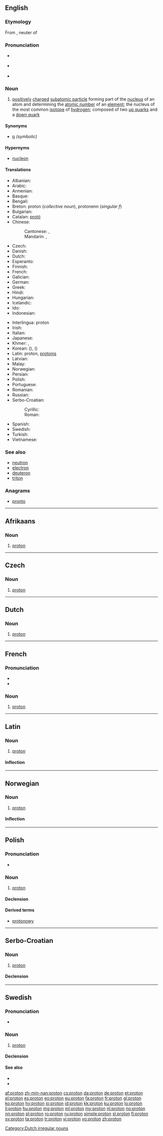 {{also|Proton|protón}}
==English==
{{wikipedia}}

===Etymology===
From {{etyl|grc|en}} {{term|πρῶτον|tr=prōton|lang=grc|sc=polytonic}}, neuter of {{term|πρῶτος||first|tr=prōtos|lang=grc|sc=polytonic}}

===Pronunciation===
* {{a|RP}} {{IPA|/ˈprəʊ.tɒn/}}
* {{a|US}} {{IPA|/ˈproʊ.tɑːn/}}
* {{hyphenation|pro|ton}}

===Noun===
{{en-noun}}

# {{context|particle|lang=en}} [[positively]] [[charge]]d [[subatomic particle]] forming part of the [[nucleus]] of an atom and determining the [[atomic number]] of an [[element]]; the nucleus of the most common [[isotope]] of [[hydrogen]]; composed of two [[up quark]]s and a [[down quark]]

====Synonyms====
* [[p]] ''(symbolic)''

====Hypernyms====
* [[nucleon]]

====Translations====
{{trans-top|positively charged nucleon}}
* Albanian: {{t-|sq|proton|m}}
* Arabic: {{t-|ar|بروتون|m|tr=brutuun|sc=Arab}}
* Armenian: {{t-|hy|պրոտոն|tr=proton}}
* Basque: {{t-|eu|protoi}}
* Bengali: {{t-|bn|প্রোটন|tr=proţôn|sc=Beng}}
* Breton: proton (''collective noun''), protonenn (''singular f'')
* Bulgarian: {{t+|bg|протон|m|tr=protón|sc=Cyrl}}
* Catalan: [[protó]]
* Chinese:
*: Cantonese: {{tø|yue|質子|sc=Hant}}, {{tø|yue|质子|tr=jat1 ji2|sc=Hant}}
*: Mandarin: {{t|cmn|質子|sc=Hani}}, {{t|cmn|质子|tr=zhìzǐ|sc=Hani}}
* Czech: {{t+|cs|proton|m}}
* Danish: {{t+|da|proton}}
* Dutch: {{t+|nl|proton|n}}
* Esperanto: {{t+|eo|protono}}
* Finnish: {{t+|fi|protoni}}
* French: {{t+|fr|proton|m}}
* Galician: {{t+|gl|protón|m}}
* German: {{t+|de|Proton|n}}
* Greek: {{t+|el|πρωτόνιο|n|tr=protónio}}
* Hindi: {{t-|hi|प्रोटॉन|tr=proṭon|sc=Deva}}
* Hungarian: {{t+|hu|proton}}
* Icelandic: {{t+|is|róteind|f}}
* Ido: {{t+|io|protono}}
* Indonesian: {{t+|id|proton}}
{{trans-mid}}
* Interlingua: proton
* Irish: {{t-|ga|prótón|m}}
* Italian: {{t+|it|protone}}
* Japanese: {{t+|ja|陽子|tr=ようし, yōshi|sc=Jpan}}
* Khmer: {{t-|km|មូលាណូ|tr=moul la no|sc=Khmr}}, {{t-|km|ប្រូតុង|tr=bro tong|sc=Khmr}}
* Korean: {{t+|ko|양자|tr=yangja|sc=Kore}} ({{t+|ko|陽子|sc=Kore}}), {{t+|ko|양성자|tr=yangseongja|sc=Kore}} ({{t+|ko|陽性子|sc=Kore}})
* Latin: proton, [[protonis]]
* Latvian: {{t-|lv|protons|m}}
* Malay: {{t-|ms|proton}}
* Norwegian: {{t+|no|proton}}
* Persian: {{t+|fa|پروتون|tr=prutun|sc=fa-Arab}}
* Polish: {{t+|pl|proton|m}}
* Portuguese: {{t+|pt|próton|m}}
* Romanian: {{t+|ro|proton|m}}
* Russian: {{t+|ru|протон|m|tr=protón|sc=Cyrl}}
* Serbo-Croatian:
*: Cyrillic: {{t-|sh|про̀то̄н|m}}
*: Roman: {{t-|sh|pròtōn|m}}
* Spanish: {{t+|es|protón}}
* Swedish: {{t+|sv|proton|c}}
* Turkish: {{t+|tr|proton}}
* Vietnamese: {{t+|vi|proton}}
{{trans-bottom}}

===See also===
* [[neutron]]
* [[electron]]
* [[deuteron]]
* [[triton]]

===Anagrams===
* [[pronto#English|pronto]]

----

==Afrikaans==
{{wikipedia|lang=af}}

===Noun===
{{af-noun|protone}}

# {{context|physics|lang=af}} [[#English|proton]]

----

==Czech==

===Noun===
{{cs-noun|g=m}}

# [[#English|proton]]

----

==Dutch==
{{wikipedia|lang=nl}}

===Noun===
{{nl-noun|n|protonen|-}}

# {{context|physics|lang=nl}} [[#English|proton]]

[[Category:Dutch irregular nouns]]

----

==French==
{{wikipedia|lang=fr}}
===Pronunciation===
* {{audio|Fr-proton.ogg|audio}}
* {{audio|Fr-Paris--proton.ogg|Audio (Paris)}}

===Noun===
{{head|fr|noun|g=m}}

# {{context|particle|lang=fr}} [[#English|proton]]

----

==Latin==

===Noun===
{{wikipedia|lang=la}}
{{la-noun|proton|protonis|protōnis|n|third}}

# {{context|physics|lang=la}} [[#English|proton]]

====Inflection====
{{la-decl-3rd|proton|protōn}}

----

==Norwegian==
{{wikipedia|lang=no}}
{{wikipedia|lang=nn}}

===Noun===
{{head|no|noun}}

# {{context|physics|lang=no}} [[#English|proton]]

====Inflection====
{{no-noun-infl|nb-class=n3|nn-class=n1}}

----

==Polish==

===Pronunciation===
* {{IPA|/ˈprɔt̪ɔn̪/|lang=pl}}

===Noun===
{{pl-noun|m}}

# {{context|physics|lang=pl}} [[#English|proton]]

====Declension====
{{pl-decl-noun
|proton|protony
|protonu|protonów
|protonowi|protonom
|proton|protony
|protonem|protonami
|protonie|protonach
|protonie|protony
}}

====Derived terms====
* [[protonowy]]

----

==Serbo-Croatian==

===Noun===
{{sh-noun|g=m|head=pròtōn|r|протон|про̀то̄н}}

# [[#English|proton]]

====Declension====
{{sh-decl-noun
|pròtōn|protoni
|protóna|protona
|protonu|protonima
|proton|protone
|protone|protoni
|protonu|protonima
|protonom|protonima
}}

----

==Swedish==
{{wikipedia|lang=sv}}

===Pronunciation===
* {{IPA|/prʊˈtoːn/|lang=sv}}

===Noun===
{{sv-noun|c}}

# {{context|physics|lang=sv}} [[#English|proton]]

====Declension====
{{sv-noun-reg-er}}

====See also====
* {{l|sv|neutron}}
* {{l|sv|elektron}}

[[af:proton]]
[[zh-min-nan:proton]]
[[cs:proton]]
[[da:proton]]
[[de:proton]]
[[et:proton]]
[[el:proton]]
[[es:proton]]
[[eo:proton]]
[[eu:proton]]
[[fa:proton]]
[[fr:proton]]
[[gl:proton]]
[[ko:proton]]
[[hy:proton]]
[[io:proton]]
[[id:proton]]
[[kk:proton]]
[[ku:proton]]
[[lo:proton]]
[[li:proton]]
[[hu:proton]]
[[mg:proton]]
[[ml:proton]]
[[my:proton]]
[[nl:proton]]
[[no:proton]]
[[nn:proton]]
[[pl:proton]]
[[ro:proton]]
[[ru:proton]]
[[simple:proton]]
[[sl:proton]]
[[fi:proton]]
[[sv:proton]]
[[ta:proton]]
[[tr:proton]]
[[vi:proton]]
[[vo:proton]]
[[zh:proton]]